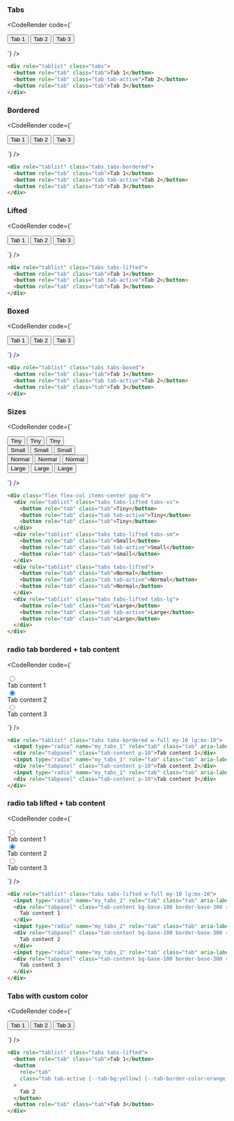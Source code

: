 
### Tabs

<CodeRender code={`
<div role="tablist" class="tabs">
  <button role="tab" class="tab">Tab 1</button>
  <button role="tab" class="tab tab-active">Tab 2</button>
  <button role="tab" class="tab">Tab 3</button>
</div>

`} />
  
```html
<div role="tablist" class="tabs">
  <button role="tab" class="tab">Tab 1</button>
  <button role="tab" class="tab tab-active">Tab 2</button>
  <button role="tab" class="tab">Tab 3</button>
</div>

```
### Bordered

<CodeRender code={`
<div role="tablist" class="tabs tabs-bordered">
  <button role="tab" class="tab">Tab 1</button>
  <button role="tab" class="tab tab-active">Tab 2</button>
  <button role="tab" class="tab">Tab 3</button>
</div>

`} />
  
```html
<div role="tablist" class="tabs tabs-bordered">
  <button role="tab" class="tab">Tab 1</button>
  <button role="tab" class="tab tab-active">Tab 2</button>
  <button role="tab" class="tab">Tab 3</button>
</div>

```
### Lifted

<CodeRender code={`
<div role="tablist" class="tabs tabs-lifted">
  <button role="tab" class="tab">Tab 1</button>
  <button role="tab" class="tab tab-active">Tab 2</button>
  <button role="tab" class="tab">Tab 3</button>
</div>

`} />
  
```html
<div role="tablist" class="tabs tabs-lifted">
  <button role="tab" class="tab">Tab 1</button>
  <button role="tab" class="tab tab-active">Tab 2</button>
  <button role="tab" class="tab">Tab 3</button>
</div>

```
### Boxed

<CodeRender code={`
<div role="tablist" class="tabs tabs-boxed">
  <button role="tab" class="tab">Tab 1</button>
  <button role="tab" class="tab tab-active">Tab 2</button>
  <button role="tab" class="tab">Tab 3</button>
</div>

`} />
  
```html
<div role="tablist" class="tabs tabs-boxed">
  <button role="tab" class="tab">Tab 1</button>
  <button role="tab" class="tab tab-active">Tab 2</button>
  <button role="tab" class="tab">Tab 3</button>
</div>

```
### Sizes

<CodeRender code={`
<div class="flex flex-col items-center gap-6">
  <div role="tablist" class="tabs tabs-lifted tabs-xs">
    <button role="tab" class="tab">Tiny</button>
    <button role="tab" class="tab tab-active">Tiny</button>
    <button role="tab" class="tab">Tiny</button>
  </div>
  <div role="tablist" class="tabs tabs-lifted tabs-sm">
    <button role="tab" class="tab">Small</button>
    <button role="tab" class="tab tab-active">Small</button>
    <button role="tab" class="tab">Small</button>
  </div>
  <div role="tablist" class="tabs tabs-lifted">
    <button role="tab" class="tab">Normal</button>
    <button role="tab" class="tab tab-active">Normal</button>
    <button role="tab" class="tab">Normal</button>
  </div>
  <div role="tablist" class="tabs tabs-lifted tabs-lg">
    <button role="tab" class="tab">Large</button>
    <button role="tab" class="tab tab-active">Large</button>
    <button role="tab" class="tab">Large</button>
  </div>
</div>

`} />
  
```html
<div class="flex flex-col items-center gap-6">
  <div role="tablist" class="tabs tabs-lifted tabs-xs">
    <button role="tab" class="tab">Tiny</button>
    <button role="tab" class="tab tab-active">Tiny</button>
    <button role="tab" class="tab">Tiny</button>
  </div>
  <div role="tablist" class="tabs tabs-lifted tabs-sm">
    <button role="tab" class="tab">Small</button>
    <button role="tab" class="tab tab-active">Small</button>
    <button role="tab" class="tab">Small</button>
  </div>
  <div role="tablist" class="tabs tabs-lifted">
    <button role="tab" class="tab">Normal</button>
    <button role="tab" class="tab tab-active">Normal</button>
    <button role="tab" class="tab">Normal</button>
  </div>
  <div role="tablist" class="tabs tabs-lifted tabs-lg">
    <button role="tab" class="tab">Large</button>
    <button role="tab" class="tab tab-active">Large</button>
    <button role="tab" class="tab">Large</button>
  </div>
</div>

```
### radio tab bordered + tab content

<CodeRender code={`
<div role="tablist" class="tabs tabs-bordered w-full my-10 lg:mx-10">
  <input type="radio" name="my_tabs_1" role="tab" class="tab" aria-label="Tab 1" />
  <div role="tabpanel" class="tab-content p-10">Tab content 1</div>
  <input type="radio" name="my_tabs_1" role="tab" class="tab" aria-label="Tab 2" checked="" />
  <div role="tabpanel" class="tab-content p-10">Tab content 2</div>
  <input type="radio" name="my_tabs_1" role="tab" class="tab" aria-label="Tab 3" />
  <div role="tabpanel" class="tab-content p-10">Tab content 3</div>
</div>

`} />
  
```html
<div role="tablist" class="tabs tabs-bordered w-full my-10 lg:mx-10">
  <input type="radio" name="my_tabs_1" role="tab" class="tab" aria-label="Tab 1" />
  <div role="tabpanel" class="tab-content p-10">Tab content 1</div>
  <input type="radio" name="my_tabs_1" role="tab" class="tab" aria-label="Tab 2" checked="" />
  <div role="tabpanel" class="tab-content p-10">Tab content 2</div>
  <input type="radio" name="my_tabs_1" role="tab" class="tab" aria-label="Tab 3" />
  <div role="tabpanel" class="tab-content p-10">Tab content 3</div>
</div>

```
### radio tab lifted + tab content

<CodeRender code={`
<div role="tablist" class="tabs tabs-lifted w-full my-10 lg:mx-10">
  <input type="radio" name="my_tabs_2" role="tab" class="tab" aria-label="Tab 1" />
  <div role="tabpanel" class="tab-content bg-base-100 border-base-300 rounded-box p-6 pe-32">
    Tab content 1
  </div>
  <input type="radio" name="my_tabs_2" role="tab" class="tab" aria-label="Tab 2" checked="" />
  <div role="tabpanel" class="tab-content bg-base-100 border-base-300 rounded-box p-6 pe-32">
    Tab content 2
  </div>
  <input type="radio" name="my_tabs_2" role="tab" class="tab" aria-label="Tab 3" />
  <div role="tabpanel" class="tab-content bg-base-100 border-base-300 rounded-box p-6 pe-32">
    Tab content 3
  </div>
</div>

`} />
  
```html
<div role="tablist" class="tabs tabs-lifted w-full my-10 lg:mx-10">
  <input type="radio" name="my_tabs_2" role="tab" class="tab" aria-label="Tab 1" />
  <div role="tabpanel" class="tab-content bg-base-100 border-base-300 rounded-box p-6 pe-32">
    Tab content 1
  </div>
  <input type="radio" name="my_tabs_2" role="tab" class="tab" aria-label="Tab 2" checked="" />
  <div role="tabpanel" class="tab-content bg-base-100 border-base-300 rounded-box p-6 pe-32">
    Tab content 2
  </div>
  <input type="radio" name="my_tabs_2" role="tab" class="tab" aria-label="Tab 3" />
  <div role="tabpanel" class="tab-content bg-base-100 border-base-300 rounded-box p-6 pe-32">
    Tab content 3
  </div>
</div>

```
### Tabs with custom color

<CodeRender code={`
<div role="tablist" class="tabs tabs-lifted">
  <button role="tab" class="tab">Tab 1</button>
  <button
    role="tab"
    class="tab tab-active [--tab-bg:yellow] [--tab-border-color:orange] text-primary"
  >
    Tab 2
  </button>
  <button role="tab" class="tab">Tab 3</button>
</div>

`} />
  
```html
<div role="tablist" class="tabs tabs-lifted">
  <button role="tab" class="tab">Tab 1</button>
  <button
    role="tab"
    class="tab tab-active [--tab-bg:yellow] [--tab-border-color:orange] text-primary"
  >
    Tab 2
  </button>
  <button role="tab" class="tab">Tab 3</button>
</div>

```   

    